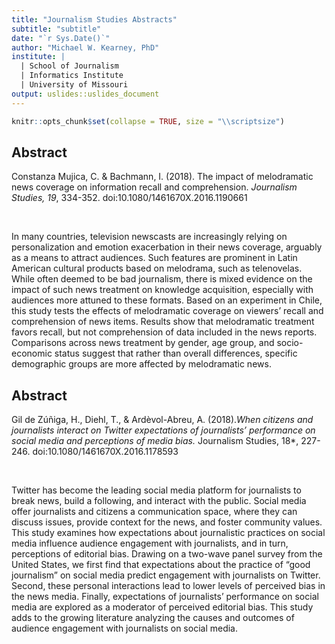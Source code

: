 ```yaml
---
title: "Journalism Studies Abstracts"
subtitle: "subtitle"
date: "`r Sys.Date()`"
author: "Michael W. Kearney, PhD"
institute: | 
  | School of Journalism
  | Informatics Institute
  | University of Missouri
output: uslides::uslides_document
---
```


```r
knitr::opts_chunk$set(collapse = TRUE, size = "\\scriptsize")
```

## Abstract

\scriptsize

Constanza Mujica, C. & Bachmann, I. (2018). The impact of melodramatic news coverage on information recall and comprehension. *Journalism Studies, 19*, 334-352. doi:10.1080/1461670X.2016.1190661

&nbsp;

\small

In many countries, television newscasts are increasingly relying on personalization and emotion exacerbation in their news coverage, arguably as a means to attract audiences. Such features are prominent in Latin American cultural products based on melodrama, such as telenovelas. While often deemed to be bad journalism, there is mixed evidence on the impact of such news treatment on knowledge acquisition, especially with audiences more attuned to these formats. Based on an experiment in Chile, this study tests the effects of melodramatic coverage on viewers’ recall and comprehension of news items. Results show that melodramatic treatment favors recall, but not comprehension of data included in the news reports. Comparisons across news treatment by gender, age group, and socio-economic status suggest that rather than overall differences, specific demographic groups are more affected by melodramatic news.


## Abstract

\scriptsize

Gil de Zúñiga, H., Diehl, T., & Ardèvol-Abreu, A. (2018).*When citizens and journalists interact on Twitter
expectations of journalists' performance on social media and perceptions of media bias. *Journalism Studies, 18*, 227-246. doi:10.1080/1461670X.2016.1178593 


&nbsp;

\small

Twitter has become the leading social media platform for journalists to break news, build a following, and interact with the public. Social media offer journalists and citizens a communication space, where they can discuss issues, provide context for the news, and foster community values. This study examines how expectations about journalistic practices on social media influence audience engagement with journalists, and in turn, perceptions of editorial bias. Drawing on a two-wave panel survey from the United States, we first find that expectations about the practice of “good journalism” on social media predict engagement with journalists on Twitter. Second, these personal interactions lead to lower levels of perceived bias in the news media. Finally, expectations of journalists’ performance on social media are explored as a moderator of perceived editorial bias. This study adds to the growing literature analyzing the causes and outcomes of audience engagement with journalists on social media.
